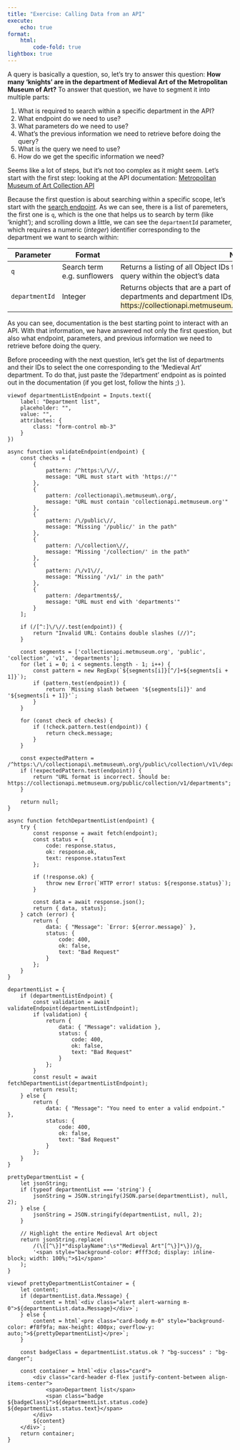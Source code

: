 ```yaml
---
title: "Exercise: Calling Data from an API"
execute:
    echo: true
format:
    html:
        code-fold: true
lightbox: true
---
```


A query is basically a question, so, let's try to answer this question: **How many 'knights' are in the department of Medieval Art of the Metropolitan Museum of Art?** To answer that question, we have to segment it into multiple parts:

1. What is required to search within a specific department in the API?
2. What endpoint do we need to use?
3. What parameters do we need to use?
4. What's the previous information we need to retrieve before doing the query?
5. What is the query we need to use?
6. How do we get the specific information we need?

Seems like a lot of steps, but it's not too complex as it might seem. Let's start with the first step: looking at the API documentation: [Metropolitan Museum of Art Collection API](https://metmuseum.github.io/)

Because the first question is about searching within a specific scope, let's start with the [search endpoint](https://metmuseum.github.io/#search). As we can see, there is a list of paremeters, the first one is `q`, which is the one that helps us to search by term (like 'knight'); and scrolling down a little, we can see the `departmentId` parameter, which requires a numeric (*integer*) identifier corresponding to the department we want to search within:

| Parameter | Format | Notes |
|-----------|--------|-------|
| `q` | Search term e.g. sunflowers | Returns a listing of all Object IDs for objects that contain the search query within the object’s data |
| `departmentId` | Integer | Returns objects that are a part of a specific department. For a list of departments and department IDs, refer to our <span style="background-color: #fff3cd;">**/department endpoint**: https://collectionapi.metmuseum.org/public/collection/v1/departments </span> | 

As you can see, documentation is the best starting point to interact with an API. With that information, we have answered not only the first question, but also what endpoint, parameters, and previous information we need to retrieve before doing the query.

Before proceeding with the next question, let's get the list of departments and their IDs to select the one corresponding to the 'Medieval Art' department. To do that, just paste the '/department' endpoint as is pointed out in the documentation (if you get lost, follow the hints ;) ).

```ojs

viewof departmentListEndpoint = Inputs.text({
    label: "Department list",
    placeholder: "",
    value: "",
    attributes: {
        class: "form-control mb-3"
    }
})

async function validateEndpoint(endpoint) {
    const checks = [
        {
            pattern: /^https:\/\//,
            message: "URL must start with 'https://'"
        },
        {
            pattern: /collectionapi\.metmuseum\.org/,
            message: "URL must contain 'collectionapi.metmuseum.org'"
        },
        {
            pattern: /\/public\//,
            message: "Missing '/public/' in the path"
        },
        {
            pattern: /\/collection\//,
            message: "Missing '/collection/' in the path"
        },
        {
            pattern: /\/v1\//,
            message: "Missing '/v1/' in the path"
        },
        {
            pattern: /departments$/,
            message: "URL must end with 'departments'"
        }
    ];

    if (/[^:]\/\//.test(endpoint)) {
        return "Invalid URL: Contains double slashes (//)";
    }

    const segments = ['collectionapi.metmuseum.org', 'public', 'collection', 'v1', 'departments'];
    for (let i = 0; i < segments.length - 1; i++) {
        const pattern = new RegExp(`${segments[i]}[^/]+${segments[i + 1]}`);
        if (pattern.test(endpoint)) {
            return `Missing slash between '${segments[i]}' and '${segments[i + 1]}'`;
        }
    }

    for (const check of checks) {
        if (!check.pattern.test(endpoint)) {
            return check.message;
        }
    }

    const expectedPattern = /^https:\/\/collectionapi\.metmuseum\.org\/public\/collection\/v1\/departments$/;
    if (!expectedPattern.test(endpoint)) {
        return "URL format is incorrect. Should be: https://collectionapi.metmuseum.org/public/collection/v1/departments";
    }

    return null;
}

async function fetchDepartmentList(endpoint) {
    try {
        const response = await fetch(endpoint);
        const status = {
            code: response.status,
            ok: response.ok,
            text: response.statusText
        };

        if (!response.ok) {
            throw new Error(`HTTP error! status: ${response.status}`);
        }

        const data = await response.json();
        return { data, status};
    } catch (error) {
        return {
            data: { "Message": `Error: ${error.message}` },
            status: {
                code: 400,
                ok: false,
                text: "Bad Request"
            }
        };
    }
}

departmentList = {
    if (departmentListEndpoint) {
        const validation = await validateEndpoint(departmentListEndpoint);
        if (validation) {
            return {
                data: { "Message": validation },
                status: {
                    code: 400,
                    ok: false,
                    text: "Bad Request"
                }
            };
        }
        const result = await fetchDepartmentList(departmentListEndpoint);
        return result;
    } else {
        return {
            data: { "Message": "You need to enter a valid endpoint." },
            status: {
                code: 400,
                ok: false,
                text: "Bad Request"
            }
        };
    }
}

prettyDepartmentList = {
    let jsonString;
    if (typeof departmentList === 'string') {
        jsonString = JSON.stringify(JSON.parse(departmentList), null, 2);
    } else {
        jsonString = JSON.stringify(departmentList, null, 2);
    }
    
    // Highlight the entire Medieval Art object
    return jsonString.replace(
        /(\{[^\}]*"displayName":\s*"Medieval Art"[^\}]*\})/g, 
        '<span style="background-color: #fff3cd; display: inline-block; width: 100%;">$1</span>'
    );
}    

viewof prettyDepartmentListContainer = {
    let content;
    if (departmentList.data.Message) {
        content = html`<div class="alert alert-warning m-0">${departmentList.data.Message}</div>`;
    } else {
        content = html`<pre class="card-body m-0" style="background-color: #f8f9fa; max-height: 400px; overflow-y: auto;">${prettyDepartmentList}</pre>`;
    }
    
    const badgeClass = departmentList.status.ok ? "bg-success" : "bg-danger";
    
    const container = html`<div class="card">
        <div class="card-header d-flex justify-content-between align-items-center">
            <span>Department list</span>
            <span class="badge ${badgeClass}">${departmentList.status.code} ${departmentList.status.text}</span>
        </div>
        ${content}
    </div>`;
    return container;
}
```

